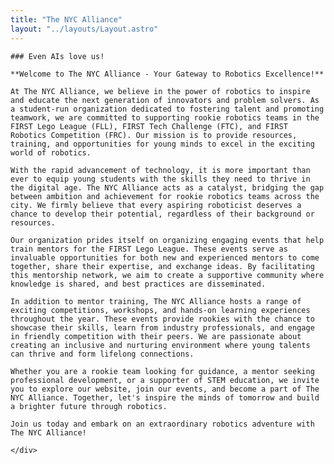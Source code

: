 ```yaml
---
title: "The NYC Alliance"
layout: "../layouts/Layout.astro"
---
```



<main class="max-w-[100rem] w-full mx-auto my-8 px-8 flex-auto justify-center">
    <div class="prose mx-auto max-w-[100rem] bg-[#444654] prose-strong:text-[rgba(236,236,241)] prose-headings:text-[rgba(236,236,241)] text-[rgba(236,236,241)] p-6 rounded-xl shadow-2xl">

    ### Even AIs love us!

    **Welcome to The NYC Alliance - Your Gateway to Robotics Excellence!**

    At The NYC Alliance, we believe in the power of robotics to inspire and educate the next generation of innovators and problem solvers. As a student-run organization dedicated to fostering talent and promoting teamwork, we are committed to supporting rookie robotics teams in the FIRST Lego League (FLL), FIRST Tech Challenge (FTC), and FIRST Robotics Competition (FRC). Our mission is to provide resources, training, and opportunities for young minds to excel in the exciting world of robotics.

    With the rapid advancement of technology, it is more important than ever to equip young students with the skills they need to thrive in the digital age. The NYC Alliance acts as a catalyst, bridging the gap between ambition and achievement for rookie robotics teams across the city. We firmly believe that every aspiring roboticist deserves a chance to develop their potential, regardless of their background or resources.

    Our organization prides itself on organizing engaging events that help train mentors for the FIRST Lego League. These events serve as invaluable opportunities for both new and experienced mentors to come together, share their expertise, and exchange ideas. By facilitating this mentorship network, we aim to create a supportive community where knowledge is shared, and best practices are disseminated.

    In addition to mentor training, The NYC Alliance hosts a range of exciting competitions, workshops, and hands-on learning experiences throughout the year. These events provide rookies with the chance to showcase their skills, learn from industry professionals, and engage in friendly competition with their peers. We are passionate about creating an inclusive and nurturing environment where young talents can thrive and form lifelong connections.

    Whether you are a rookie team looking for guidance, a mentor seeking professional development, or a supporter of STEM education, we invite you to explore our website, join our events, and become a part of The NYC Alliance. Together, let's inspire the minds of tomorrow and build a brighter future through robotics.

    Join us today and embark on an extraordinary robotics adventure with The NYC Alliance!

    </div>

</main>
